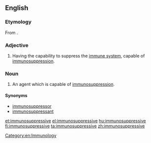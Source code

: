 ==English==

===Etymology===
From {{prefix|immuno|suppressive}}.

===Adjective===
{{en-adj}}

# {{context|pharmacology|lang=en}} Having the capability to suppress the [[immune system]], capable of [[immunosuppression]].

===Noun===
{{en-noun}}

# {{context|pharmacology|lang=en}} An agent which is capable of [[immunosuppression]].

====Synonyms====
* [[immunosuppressor]]
* [[immunosuppressant]]

[[Category:en:Immunology]]

[[et:immunosuppressive]]
[[el:immunosuppressive]]
[[hu:immunosuppressive]]
[[fi:immunosuppressive]]
[[ta:immunosuppressive]]
[[zh:immunosuppressive]]